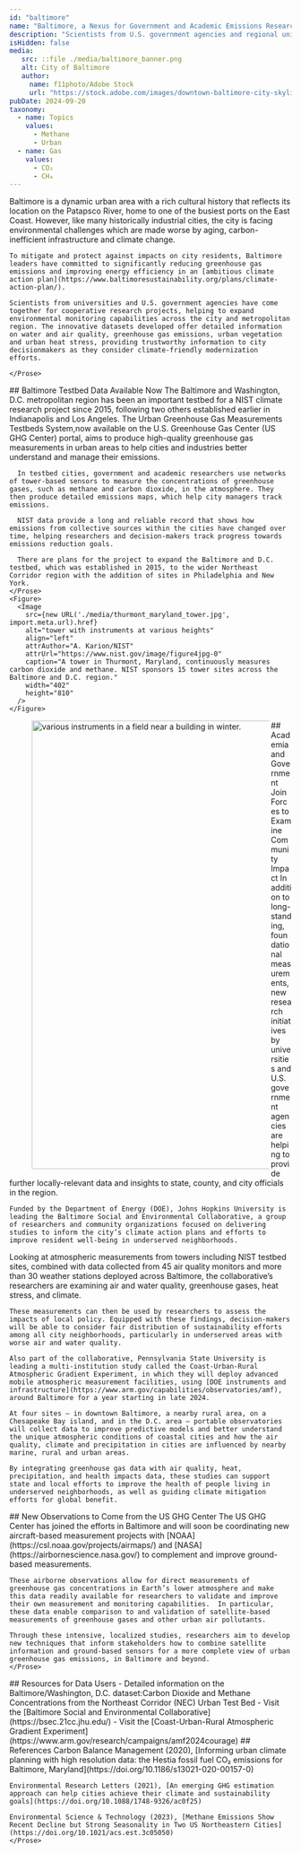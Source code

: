 ```yaml
---
id: "baltimore"
name: "Baltimore, a Nexus for Government and Academic Emissions Research"
description: "Scientists from U.S. government agencies and regional universities have come together for cooperative research projects, helping to expand environmental monitoring capabilities and improve resident wellbeing across the Baltimore metropolitan region in line with the city’s ambitious climate action plans."
isHidden: false
media:
   src: ::file ./media/baltimore_banner.png
   alt: City of Baltimore
   author:
     name: f11photo/Adobe Stock
     url: "https://stock.adobe.com/images/downtown-baltimore-city-skyline-cityscape-in-maryland-usa/466075004?asset_id=466075004"
pubDate: 2024-09-20
taxonomy:
  - name: Topics
    values:
      - Methane
      - Urban
  - name: Gas
    values:
      - CO₂ 
      - CH₄
---
```


<Block>
  <Prose>
    Baltimore is a dynamic urban area with a rich cultural history that reflects its location on the Patapsco River, home to one of the busiest ports on the East Coast. However, like many historically industrial cities, the city is facing environmental challenges which are made worse by aging, carbon-inefficient infrastructure and climate change.

    To mitigate and protect against impacts on city residents, Baltimore leaders have committed to significantly reducing greenhouse gas emissions and improving energy efficiency in an [ambitious climate action plan](https://www.baltimoresustainability.org/plans/climate-action-plan/).

    Scientists from universities and U.S. government agencies have come together for cooperative research projects, helping to expand environmental monitoring capabilities across the city and metropolitan region. The innovative datasets developed offer detailed information on water and air quality, greenhouse gas emissions, urban vegetation and urban heat stress, providing trustworthy information to city decisionmakers as they consider climate-friendly modernization efforts.

    </Prose>
</Block>
<Block>
    <Prose>
      ## Baltimore Testbed Data Available Now
      The Baltimore and Washington, D.C. metropolitan region has been an important testbed for a NIST climate research project since 2015, following two others established earlier in Indianapolis and Los Angeles. The <Link to="/stories/urban-testbed">Urban Greenhouse Gas Measurements Testbeds System,</Link>now available on the U.S. Greenhouse Gas Center (US GHG Center) portal, aims to produce high-quality greenhouse gas measurements in urban areas to help cities and industries better understand and manage their emissions.

      In testbed cities, government and academic researchers use networks of tower-based sensors to measure the concentrations of greenhouse gases, such as methane and carbon dioxide, in the atmosphere. They then produce detailed emissions maps, which help city managers track emissions.
      
      NIST data provide a long and reliable record that shows how emissions from collective sources within the cities have changed over time, helping researchers and decision-makers track progress towards emissions reduction goals.

      There are plans for the project to expand the Baltimore and D.C. testbed, which was established in 2015, to the wider Northeast Corridor region with the addition of sites in Philadelphia and New York.
    </Prose>
    <Figure>
      <Image 
        src={new URL('./media/thurmont_maryland_tower.jpg', import.meta.url).href}
        alt="tower with instruments at various heights" 
        align="left"
        attrAuthor="A. Karion/NIST"
        attrUrl="https://www.nist.gov/image/figure4jpg-0"
        caption="A tower in Thurmont, Maryland, continuously measures carbon dioxide and methane. NIST sponsors 15 tower sites across the Baltimore and D.C. region." 
        width="402"
        height="810"
      />
    </Figure>
</Block>
<Block>
  <Figure>
      <Image 
          src={new URL('./media/ARM-Mobile-Facility-Site.jpg', import.meta.url).href}
          alt="various instruments in a field near a building in winter." 
          align="left"
          attrAuthor="U.S. Department of Energy Atmospheric Radiation Measurement user facility."
          attrUrl="https://www.flickr.com/photos/armgov/9024796615/in/album-72157632660666388"
          caption="The DOE’s Atmospheric Radiation Measurement Mobile Facility and Aerial Facility, pictured during a 2012-2013 deployment in Massachusetts."
          width="800"
      />
  </Figure>
  <Prose>
    ## Academia and Government Join Forces to Examine Community Impact
    In addition to long-standing, foundational measurements, new research initiatives by universities and U.S. government agencies are helping to provide further locally-relevant data and insights to state, county, and city officials in the region.

    Funded by the Department of Energy (DOE), Johns Hopkins University is leading the Baltimore Social and Environmental Collaborative, a group of researchers and community organizations focused on delivering studies to inform the city’s climate action plans and efforts to improve resident well-being in underserved neighborhoods.
  </Prose>
</Block>
<Block>
  <Prose>
    Looking at atmospheric measurements from towers including NIST testbed sites, combined with data collected from 45 air quality monitors and more than 30 weather stations deployed across Baltimore, the collaborative’s researchers are examining air and water quality, greenhouse gases, heat stress, and climate.

    These measurements can then be used by researchers to assess the impacts of local policy. Equipped with these findings, decision-makers will be able to consider fair distribution of sustainability efforts among all city neighborhoods, particularly in underserved areas with worse air and water quality.

    Also part of the collaborative, Pennsylvania State University is leading a multi-institution study called the Coast-Urban-Rural Atmospheric Gradient Experiment, in which they will deploy advanced mobile atmospheric measurement facilities, using [DOE instruments and infrastructure](https://www.arm.gov/capabilities/observatories/amf), around Baltimore for a year starting in late 2024.

    At four sites – in downtown Baltimore, a nearby rural area, on a Chesapeake Bay island, and in the D.C. area – portable observatories will collect data to improve predictive models and better understand the unique atmospheric conditions of coastal cities and how the air quality, climate and precipitation in cities are influenced by nearby marine, rural and urban areas.

    By integrating greenhouse gas data with air quality, heat, precipitation, and health impacts data, these studies can support state and local efforts to improve the health of people living in underserved neighborhoods, as well as guiding climate mitigation efforts for global benefit.
  </Prose>
</Block>

<Block>
    <Prose>
    ## New Observations to Come from the US GHG Center
    The US GHG Center has joined the efforts in Baltimore and will soon be coordinating new aircraft-based measurement projects with [NOAA](https://csl.noaa.gov/projects/airmaps/) and [NASA](https://airbornescience.nasa.gov/) to complement and improve ground-based measurements. 

    These airborne observations allow for direct measurements of greenhouse gas concentrations in Earth’s lower atmosphere and make this data readily available for researchers to validate and improve their own measurement and monitoring capabilities.  In particular, these data enable comparison to and validation of satellite-based measurements of greenhouse gases and other urban air pollutants.

    Through these intensive, localized studies, researchers aim to develop new techniques that inform stakeholders how to combine satellite information and ground-based sensors for a more complete view of urban greenhouse gas emissions, in Baltimore and beyond.
    </Prose>
</Block>

<Block>
    <Prose>
    ## Resources for Data Users
      - Detailed information on the Baltimore/Washington, D.C. dataset:<Link to="/data-catalog/nec-testbed-ghg-concentrations">Carbon Dioxide and Methane Concentrations from the Northeast Corridor (NEC) Urban Test Bed</Link>
      - Visit the [Baltimore Social and Environmental Collaborative](https://bsec.21cc.jhu.edu/)
      - Visit the [Coast-Urban-Rural Atmospheric Gradient Experiment](https://www.arm.gov/research/campaigns/amf2024courage)
    </Prose>
</Block>

<Block>
    <Prose>
    ## References
    Carbon Balance Management (2020), [Informing urban climate planning with high resolution data: the Hestia fossil fuel CO₂ emissions for Baltimore, Maryland](https://doi.org/10.1186/s13021-020-00157-0)

    Environmental Research Letters (2021), [An emerging GHG estimation approach can help cities achieve their climate and sustainability goals](https://doi.org/10.1088/1748-9326/ac0f25)

    Environmental Science & Technology (2023), [Methane Emissions Show Recent Decline but Strong Seasonality in Two US Northeastern Cities](https://doi.org/10.1021/acs.est.3c05050)
    </Prose>
</Block>
